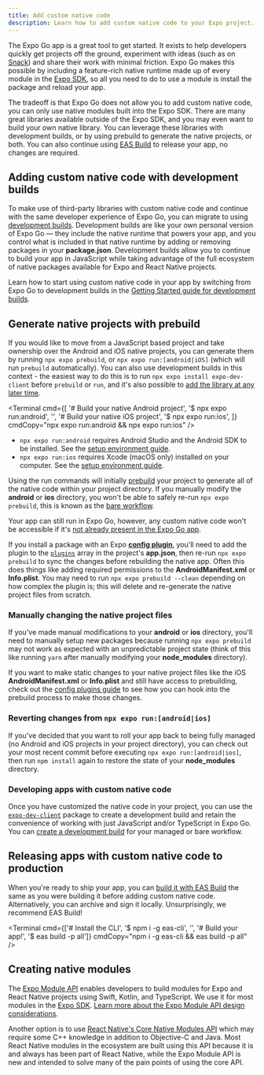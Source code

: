 ```yaml
---
title: Add custom native code
description: Learn how to add custom native code to your Expo project.
---
```



The Expo Go app is a great tool to get started. It exists to help developers quickly get projects off the ground, experiment with ideas (such as on [Snack](https://snack.expo.dev/)) and share their work with minimal friction. Expo Go makes this possible by including a feature-rich native runtime made up of every module in the [Expo SDK](/versions/latest/), so all you need to do to use a module is install the package and reload your app.

The tradeoff is that Expo Go does not allow you to add custom native code, you can only use native modules built into the Expo SDK. There are many great libraries available outside of the Expo SDK, and you may even want to build your own native library. You can leverage these libraries with development builds, or by using prebuild to generate the native projects, or both. You can also continue using [EAS Build](/build/introduction) to release your app, no changes are required.

## Adding custom native code with development builds

To make use of third-party libraries with custom native code and continue with the same developer experience of Expo Go, you can migrate to using [development builds](/develop/development-builds/introduction/). Development builds are like your own personal version of Expo Go — they include the native runtime that powers your app, and you control what is included in that native runtime by adding or removing packages in your **package.json**. Development builds allow you to continue to build your app in JavaScript while taking advantage of the full ecosystem of native packages available for Expo and React Native projects.

Learn how to start using custom native code in your app by switching from Expo Go to development builds in the [Getting Started guide for development builds](/development/getting-started).

## Generate native projects with prebuild

If you would like to move from a JavaScript based project and take ownership over the Android and iOS native projects, you can generate them by running `npx expo prebuild`, or `npx expo run:[android|iOS]` (which will run `prebuild` automatically). You can also use development builds in this context - the easiest way to do this is to run `npx expo install expo-dev-client` before `prebuild` or `run`, and it's also possible to [add the library at any later time](/develop/development-builds/installation/).

<Terminal
  cmd={[
    '# Build your native Android project',
    '$ npx expo run:android',
    '',
    '# Build your native iOS project',
    '$ npx expo run:ios',
  ]}
  cmdCopy="npx expo run:android && npx expo run:ios"
/>

- `npx expo run:android` requires Android Studio and the Android SDK to be installed. See the [setup environment guide](https://reactnative.dev/docs/environment-setup).
- `npx expo run:ios` requires Xcode (macOS only) installed on your computer. See the [setup environment guide](https://reactnative.dev/docs/environment-setup).

Using the run commands will initially [prebuild](https://expo.fyi/prebuilding) your project to generate all of the native code within your project directory. If you manually modify the **android** or **ios** directory, you won't be able to safely re-run `npx expo prebuild`, this is known as the [bare workflow](/archive/managed-vs-bare/#bare-workflow).

Your app can still run in Expo Go, however, any custom native code won't be accessible if it's [not already present in the Expo Go app](/bare/using-expo-client).

If you install a package with an Expo [**config plugin**](/config-plugins/introduction/), you'll need to add the plugin to the [`plugins`](/versions/latest/config/app/#plugins) array in the project's **app.json**, then re-run `npx expo prebuild` to sync the changes before rebuilding the native app. Often this does things like adding required permissions to the **AndroidManifest.xml** or **Info.plist**. You may need to run `npx expo prebuild --clean` depending on how complex the plugin is; this will delete and re-generate the native project files from scratch.

### Manually changing the native project files

If you've made manual modifications to your **android** or **ios** directory, you'll need to manually setup new packages because running `npx expo prebuild` may not work as expected with an unpredictable project state (think of this like running `yarn` after manually modifying your **node_modules** directory).

If you want to make static changes to your native project files like the iOS **AndroidManifest.xml** or **Info.plist** and still have access to prebuilding, check out the [config plugins guide](/config-plugins/plugins-and-mods/#create-a-plugin) to see how you can hook into the prebuild process to make those changes.

### Reverting changes from `npx expo run:[android|ios]`

If you've decided that you want to roll your app back to being fully managed (no Android and iOS projects in your project directory), you can check out your most recent commit before executing `npx expo run:[android|ios]`, then run `npm install` again to restore the state of your **node_modules** directory.

### Developing apps with custom native code

Once you have customized the native code in your project, you can use the [`expo-dev-client`](/develop/development-builds/introduction/#what-is-an-expo-dev-client) package to create a development build and retain the convenience of working with just JavaScript and/or TypeScript in Expo Go. You can [create a development build](/develop/development-builds/create-a-build/) for your managed or bare workflow.

## Releasing apps with custom native code to production

When you're ready to ship your app, you can [build it with EAS Build](/build/introduction) the same as you were building it before adding custom native code. Alternatively, you can archive and sign it locally. Unsurprisingly, we recommend EAS Build!

<Terminal
  cmd={['# Install the CLI', '$ npm i -g eas-cli', '', '# Build your app!', '$ eas build -p all']}
  cmdCopy="npm i -g eas-cli && eas build -p all"
/>

## Creating native modules

The [Expo Module API](/modules/overview) enables developers to build modules for Expo and React Native projects using Swift, Kotlin, and TypeScript. We use it for most modules in the [Expo SDK](/versions/latest). [Learn more about the Expo Module API design considerations](/modules/overview).

Another option is to use [React Native's Core Native Modules API](https://reactnative.dev/docs/native-modules-intro) which may require some C++ knowledge in addition to Objective-C and Java. Most React Native modules in the ecosystem are built using this API because it is and always has been part of React Native, while the Expo Module API is new and intended to solve many of the pain points of using the core API.
